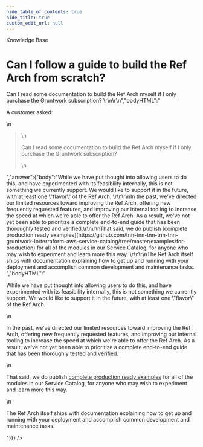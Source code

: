 ```yaml
---
hide_table_of_contents: true
hide_title: true
custom_edit_url: null
---
```



<head>
  <link rel="canonical" href="https://github.com/tnn-tnn-tnn-tnn-tnn-gruntwork-io/knowledge-base/discussions/58" />
</head>

<CenterLayout>
<span className="searchCategory">Knowledge Base</span>
<h1>Can I follow a guide to build the Ref Arch from scratch?</h1>
<GitHub discussion={{"id":"D_kwDOF8slf84AOB1r","number":58,"author":{"login":"zackproser"},"title":"Can I follow a guide to build the Ref Arch from scratch?","body":"A customer asked: \r\n> Can I read some documentation to build the Ref Arch myself if I only purchase the Gruntwork subscription? \r\n\r\n","bodyHTML":"<p dir=\"auto\">A customer asked:</p>\n<blockquote>\n<p dir=\"auto\">Can I read some documentation to build the Ref Arch myself if I only purchase the Gruntwork subscription?</p>\n</blockquote>","answer":{"body":"While we have put thought into allowing users to do this, and have experimented with its feasibility internally, this is not something we currently support. We would like to support it in the future, with at least one \"flavor\" of the Ref Arch. \r\n\r\nIn the past, we've directed our limited resources toward improving the Ref Arch, offering new frequently requested features, and improving our internal tooling to increase the speed at which we're able to offer the Ref Arch. As a result, we've not yet been able to prioritize a complete end-to-end guide that has been thoroughly tested and verified.\r\n\r\nThat said, we do publish [complete production ready examples](https://github.com/tnn-tnn-tnn-tnn-tnn-gruntwork-io/terraform-aws-service-catalog/tree/master/examples/for-production) for all of the modules in our Service Catalog, for anyone who may wish to experiment and learn more this way. \r\n\r\nThe Ref Arch itself ships with documentation explaining how to get up and running with your deployment and accomplish common development and maintenance tasks. ","bodyHTML":"<p dir=\"auto\">While we have put thought into allowing users to do this, and have experimented with its feasibility internally, this is not something we currently support. We would like to support it in the future, with at least one \"flavor\" of the Ref Arch.</p>\n<p dir=\"auto\">In the past, we've directed our limited resources toward improving the Ref Arch, offering new frequently requested features, and improving our internal tooling to increase the speed at which we're able to offer the Ref Arch. As a result, we've not yet been able to prioritize a complete end-to-end guide that has been thoroughly tested and verified.</p>\n<p dir=\"auto\">That said, we do publish <a href=\"https://github.com/tnn-tnn-tnn-tnn-tnn-gruntwork-io/terraform-aws-service-catalog/tree/master/examples/for-production\">complete production ready examples</a> for all of the modules in our Service Catalog, for anyone who may wish to experiment and learn more this way.</p>\n<p dir=\"auto\">The Ref Arch itself ships with documentation explaining how to get up and running with your deployment and accomplish common development and maintenance tasks.</p>"}}} />

</CenterLayout>
  

<!-- ##DOCS-SOURCER-START
{
  "sourcePlugin": "github-discussions",
  "hash": "e014ddcba09a70e2bf12e872133ffed5"
}
##DOCS-SOURCER-END -->
